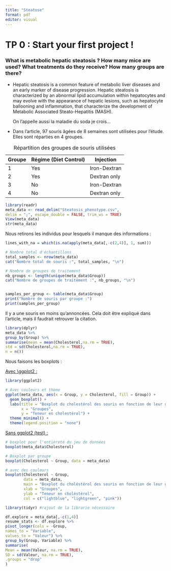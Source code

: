 ```yaml
---
title: "Steatose"
format: pdf
editor: visual
---
```


# TP 0 : Start your first project !

### What is metabolic hepatic steatosis ? How many mice are used? What treatments do they receive? How many groups are there?

-   Hepatic steatosis is a common feature of metabolic liver diseases and an early marker of disease progression. Hepatic steatosis is characterized by an abnormal lipid accumulation within hepatocytes and may evolve with the appearance of hepatic lesions, such as hepatocyte ballooning and inflammation, that characterize the development of Metabolic Associated Steato-Hepatitis (MASH).

    On l'appelle aussi la maladie du soda je crois...

-   Dans l'article, 97 souris âgées de 8 semaines sont utilisées pour l'étude. Elles sont réparties en 4 groupes.

| Groupe | Régime (Diet Control) | Injection    |
|--------|-----------------------|--------------|
| 1      | Yes                   | Iron-Dextran |
| 2      | Yes                   | Dextran only |
| 3      | No                    | Iron-Dextran |
| 4      | No                    | Dextran only |

: Répartition des groupes de souris utilisées

```r
library(readr)
meta_data <- read_delim("Steatosis_phenotype.csv",
delim = ";", escape_double = FALSE, trim_ws = TRUE)
View(meta_data)
str(meta_data)
```

Nous retirons les individus pour lesquels il manque des informations :

```r
lines_with_na = which(is.na(apply(meta_data[,-c(2,4)], 1, sum)))
```

```r
# Nombre total d'échantillons
total_samples <- nrow(meta_data)
cat("Nombre total de souris :", total_samples, "\n")

# Nombre de groupes de traitement
nb_groups <- length(unique(meta_data$Group))
cat("Nombre de groupes de traitement :", nb_groups, "\n")


samples_per_group <- table(meta_data$Group)
print("Nombre de souris par groupe :")
print(samples_per_group)

```

Il y a une souris en moins qu'annoncées. Cela doit être expliqué dans l'article, mais il faudrait retrouver la citation.

```r
library(dplyr)
meta_data %>%
group_by(Group) %>%
summarise(mean = mean(Cholesterol,na.rm = TRUE),
std = sd(Cholesterol,na.rm = TRUE),
n = n())
```

Nous faisons les boxplots :

[Avec \\ggplot2 :]{.underline}

```r
library(ggplot2)

# Avec couleurs et thème
ggplot(meta_data, aes(x = Group, y = Cholesterol, fill = Group)) +
  geom_boxplot() +
  labs(title = "Boxplot du cholestérol des souris en fonction de leur groupe",
       x = "Groupes", 
       y = "Teneur en cholestérol") +
  theme_minimal() +
  theme(legend.position = "none") 
```

[Sans ggplot2 (test) :]{.underline}

```r
# boxplot pour l'entièreté du jeu de données
boxplot(meta_data$Cholesterol)

# Boxplot par groupe
boxplot(Cholesterol ~ Group, data = meta_data)

# avec des couleurs
boxplot(Cholesterol ~ Group, 
        data = meta_data,
        main = "Boxplot du choléstérol des souris en fonction de leur groupe",
        xlab = "Groupes",
        ylab = "Teneur en choléstérol",
        col = c("lightblue", "lightgreen", "pink"))
```

```r
library(tidyr) #rajout de la librarie nécessaire 

df.explore = meta_data[,-c(1,4)]
resume_stats <- df.explore %>%
pivot_longer(cols = -Group,
names_to = "Variable",
values_to = "Valeur") %>%
group_by(Group, Variable) %>%
summarise(
Mean = mean(Valeur, na.rm = TRUE),
SD = sd(Valeur, na.rm = TRUE),
.groups = "drop"
)
```
